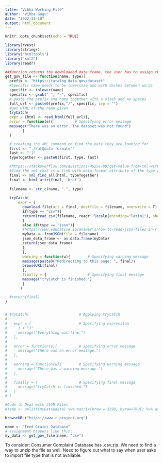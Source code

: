 ```yaml
---
title: "Vibha Working File"
author: "Vibha Gogu"
date: "2022-11-10"
output: html_document
---
```


```r
knitr::opts_chunk$set(echo = TRUE)
```

```r
library(rvest)
library(stringr)
library("htmltools")
library("xml2")
library(readr)
```


```r
##function returns the downloaded data frame. the user has to assign the data frame to an object and import it into the r studio environment. 
get_gov_file <- function(name, type){
  prefix <- "https://catalog.data.gov/dataset"
  #Specific name needs to be lowercase and with dashes between words
  specific <- tolower(name)
  specific <- gsub(" ", "-", specific)
  # paste the prefix and name together with a slash and no spaces
  full_url <- paste0(prefix,"/", specific, sep = "")
  #get HTML of the name given
  tryCatch(
  expr = {html <- read_html(full_url)}, 
  error = function(e){          # Specifying error message
  message("There was an error. The dataset was not found")
        }
  )

  # creating the XML command to find the data they are looking for
  first <- ".//a[@data-format='"
  last <- "']"
  typeTogether <- paste0(first, type, last)

  #https://stackoverflow.com/questions/45256789/get-value-from-xml-with-r-by-attribute
  #find the xml that is a link with data-format attribute of the type asked
  final <- xml_find_all(html, typeTogether)
  final <- html_attr(final, 'href')
  
  filename <- str_c(name, ".", type)
  
  tryCatch(
      expr = {
        download.file(url = final, destfile = filename, overwrite = T)
        if(type == "csv"){
        return(read_csv(filename, readr::locale(encoding="latin1"), show_col_types = FALSE))
        } 
        else if(type == "json"){
        #https://www.educative.io/answer\s/how-to-read-json-files-in-r
        myData <- fromJSON(file = filename)
        json_data_frame <- as.data.frame(myData)
        return(json_data_frame)  
        }
        },
        warning = function(w){        # Specifying warning message
        message(paste0("Redirecting to this page: ", final))
        browseURL(final)
        }, 
        finally = {                   # Specifying final message
        message("tryCatch is finished.")
        }
       )

  #return(final)
}


# tryCatch(                       # Applying tryCatch
#  
#   expr = {                      # Specifying expression
#     1 + "1"
#     message("Everything was fine.")
#   },
#  
#   error = function(e){          # Specifying error message
#     message("There was an error message.")
#   },
#  
#   warning = function(w){        # Specifying warning message
#     message("There was a warning message.")
#   },
#  
#   finally = {                   # Specifying final message
#     message("tryCatch is finished.")
#   }
# )

#Code to Deal with JSON Files
#temp <- unlist(myData$data) %>% matrix(nrow = 1390, byrow=TRUE) %>% as.data.frame()
```

```r
browseURL("https://www.r-project.org")
```

```r
name <- "Feed Grains Database"
# assignment happens like this:
my_data <- get_gov_file(name, "csv")
```
To consider: Consumer Complaint Database has .csv.zip. We need to find a way to unzip the file as well. 
Need to figure out what to say when user asks to import file type that is not available. 
